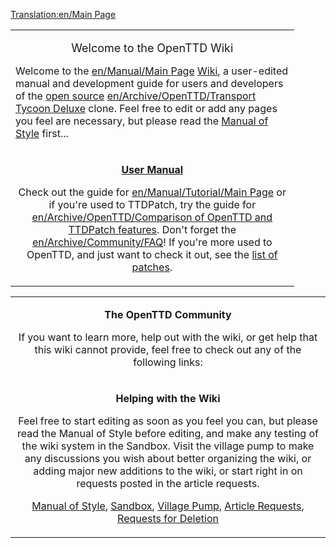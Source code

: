 [[Translation:en/Main Page]]
{| cellspacing="3" class="mainpagetable" align="center"
|- valign="top" 
|width="90%" colspan="2"|
<center><font size="4">Welcome to the OpenTTD Wiki</font></center>

Welcome to the [[en/Manual/Main Page]] [http://en.wikipedia.org/wiki/Wiki Wiki], a user-edited manual and development guide for users and developers of the [http://www.opensource.com/ open source] [[en/Archive/OpenTTD/Transport Tycoon Deluxe]] clone.  Feel free to edit or add any pages you feel are necessary, but please read the [[en/Wiki/Manual of Style|Manual of Style]] first...
|- valign="top" 
|width="50%"|
<center>
<font size="3">'''[[en/Manual/Main Page|User Manual]]'''</font>

Check out the guide for [[en/Manual/Tutorial/Main Page]] or if you're used to TTDPatch, try the guide for [[en/Archive/OpenTTD/Comparison of OpenTTD and TTDPatch features]].  Don't forget the [[en/Archive/Community/FAQ]]!  If you're more used to OpenTTD, and just want to check it out, see the [[en/Community/Patches/Patches|list of patches]].
</center>
|width="50%"|
<center>
<font size="3">'''[[en/Development/Main Page|Development]]'''</font>

Feel free to start with the [[en/Archive/Community/FAQ]], and move on to current [[en/Development/Main Page|development]]!
Or you just want to help us [[en/Archive/Community/Internationalization|translate]] OpenTTD?
</center>
|}

{| cellspacing="3" class="mainpagetable" align="center"
|- valign="top"
|colspan="2"|
<center>
<font size="3">'''The OpenTTD Community'''</font>

If you want to learn more, help out with the wiki, or get help that this wiki cannot provide, feel free to check out any of the following links:
</center>
|- valign="top"
|width="50%"|
<center>
<font size="3">'''Helping with the Wiki'''</font>

Feel free to start editing as soon as you feel you can, but please read the Manual of Style before editing, and make any testing of the wiki system in the Sandbox.  Visit the village pump to make any discussions you wish about better organizing the wiki, or adding major new additions to the wiki, or start right in on requests posted in the article requests.

[[en/Wiki/Manual of Style|Manual of Style]], [[en/Sandbox|Sandbox]], [[en/Archive/Community/Village Pump|Village Pump]], [[en/Requested Articles|Article Requests]], [[en/Requests for Deletion|Requests for Deletion]]
</center>
|width="50%"|
<center>
<font size="3">'''Getting Help'''</font>

Do you need help?  Then try the forums, the main source for development or help!  Or you can leave the site by any one of a number of other links...

[http://www.tt-forums.net/ Forums], [[en/Archive/Lists/Links]]
</center>
|}